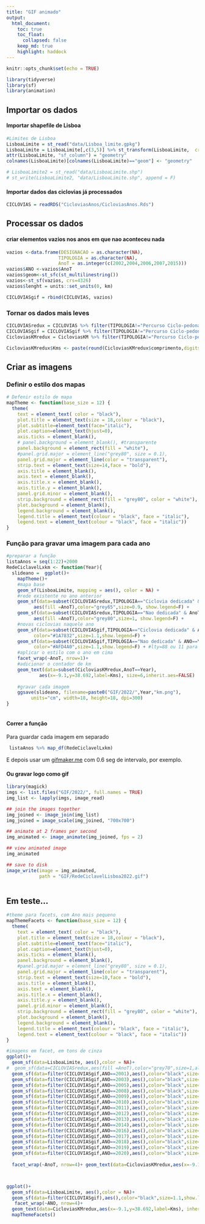 ```yaml
---
title: "GIF animado"
output: 
  html_document:
    toc: true
    toc_float:
      collapsed: false
    keep_md: true
    highlight: haddock
---
```


```r
knitr::opts_chunk$set(echo = TRUE)
```
```r
library(tidyverse)
library(sf)
library(animation)
```

## Importar os dados
#### Importar shapefile de Lisboa
```r
#Limites de Lisboa
LisboaLimite = st_read("data/Lisboa_limite.gpkg")
LisboaLimite = LisboaLimite[,c(3,5)] %>% st_transform(LisboaLimite,  crs = 4326)
attr(LisboaLimite, "sf_column") = "geometry"
colnames(LisboaLimite)[colnames(LisboaLimite)=="geom"] <- "geometry"
```
```r
# LisboaLimite2 = st_read("data/LisboaLimite.shp")
# st_write(LisboaLimite2, "data/LisboaLimite.shp", append = F)
```

#### Importar dados das ciclovias já processados

```r
CICLOVIAS = readRDS("CicloviasAnos/CicloviasAnos.Rds")
```

## Processar os dados

#### criar elementos vazios nos anos em que nao aconteceu nada
```r
vazios <-data.frame(DESIGNACAO = as.character(NA),
                   TIPOLOGIA = as.character(NA),
                   AnoT = as.integer(c(2002,2004,2006,2007,2015)))
vazios$ANO <-vazios$AnoT
vazios$geom<-st_sfc(st_multilinestring())
vazios<-st_sf(vazios, crs=4326)
vazios$lenght = units::set_units(0, km)

CICLOVIASgif = rbind(CICLOVIAS, vazios)
```

### Tornar os dados mais leves
```r
CICLOVIASredux = CICLOVIAS %>% filter(TIPOLOGIA!="Percurso Ciclo-pedonal") %>%  group_by(TIPOLOGIA, AnoT) %>% summarise() 
CICLOVIASgif = CICLOVIASgif %>% filter(TIPOLOGIA!="Percurso Ciclo-pedonal") %>% group_by(TIPOLOGIA, ANO) %>% summarise()
CicloviasKMredux = CicloviasKM %>% filter(TIPOLOGIA!="Percurso Ciclo-pedonal") %>%  group_by(AnoT) %>% summarise(comprimento=sum(lenght))

CicloviasKMredux$Kms <- paste(round(CicloviasKMredux$comprimento,digits = 0),"km", sep=" ")
```
## Criar as imagens

### Definir o estilo dos mapas
```r
# Defenir estilo de mapa
mapTheme <- function(base_size = 12) {
  theme(
    text = element_text( color = "black"),
    plot.title = element_text(size = 18,colour = "black"),
    plot.subtitle=element_text(face="italic"),
    plot.caption=element_text(hjust=0),
    axis.ticks = element_blank(),
    # panel.background = element_blank(), #transparente
    panel.background = element_rect(fill = "white"),
    #panel.grid.major = element_line("grey80", size = 0.1),
    panel.grid.major = element_line(color = "transparent"),
    strip.text = element_text(size=14,face = "bold"),
    axis.title = element_blank(),
    axis.text = element_blank(),
    axis.title.x = element_blank(),
    axis.title.y = element_blank(),
    panel.grid.minor = element_blank(),
    strip.background = element_rect(fill = "grey80", color = "white"),
    plot.background = element_blank(),
    legend.background = element_blank(),
    legend.title = element_text(colour = "black", face = "italic"),
    legend.text = element_text(colour = "black", face = "italic"))
}
```


### Função para gravar uma imagem para cada ano
```r
#preparar a função
listaAnos = seq(1:22)+2000
RedeCiclavelLxkm <- function(Year){
  slideano =  ggplot()+
    mapTheme()+
    #mapa base
    geom_sf(LisboaLimite, mapping = aes(), color = NA) +
    #rede existente no ano anterior
    geom_sf(data=subset(CICLOVIASredux,TIPOLOGIA=="Ciclovia dedicada" & AnoT==Year),
          aes(fill =AnoT),color="grey65",size=0.9, show.legend=F) +
    geom_sf(data=subset(CICLOVIASredux,TIPOLOGIA=="Nao dedicada" & AnoT==Year),
          aes(fill =AnoT),color="grey80",size=1, show.legend=F) +
    #novas ciclovias naquele ano
    geom_sf(data=subset(CICLOVIASgif,TIPOLOGIA=="Ciclovia dedicada" & ANO==Year),aes(),
          color="#1A7832",size=1.1,show.legend=F) +
    geom_sf(data=subset(CICLOVIASgif,TIPOLOGIA=="Nao dedicada" & ANO==Year),aes(),
          color="#AFD4A0",size=1.1,show.legend=F) + #lty=88 ou 11 para tracejado
    #aplicar o estilo com o ano em cima
    facet_wrap(~AnoT, nrow=1)+
    #adicionar o contador de km
    geom_text(data=subset(CicloviasKMredux,AnoT==Year),
            aes(x=-9.1,y=38.692,label=Kms), size=6,inherit.aes=FALSE)
  
    #gravar cada imagem
    ggsave(slideano, filename=paste0("GIF/2022/",Year,"km.png"),
         units="cm", width=18, height=18, dpi=300)
}
    
```
#### Correr a função 
Para guardar cada imagem em separado
```r
 listaAnos %>% map_df(RedeCiclavelLxkm)
```

E depois usar um [gifmaker.me](https://gifmaker.me) com 0.6 seg de intervalo, por exemplo.


#### Ou gravar logo como gif

```r
library(magick)
imgs <- list.files("GIF/2022/", full.names = TRUE)
img_list <- lapply(imgs, image_read)

## join the images together
img_joined <- image_join(img_list)
img_joined = image_scale(img_joined, "700x700")

## animate at 2 frames per second
img_animated <- image_animate(img_joined, fps = 2)

## view animated image
img_animated

## save to disk
image_write(image = img_animated,
            path = "GIF/RedeCiclavelLisboa2022.gif")
  
```



## Em teste...

```r
#theme para facets, com Ano mais pequeno
mapThemeFacets <- function(base_size = 12) {
  theme(
    text = element_text( color = "black"),
    plot.title = element_text(size = 18,colour = "black"),
    plot.subtitle=element_text(face="italic"),
    plot.caption=element_text(hjust=0),
    axis.ticks = element_blank(),
    panel.background = element_blank(),
    #panel.grid.major = element_line("grey80", size = 0.1),
    panel.grid.major = element_line(color = "transparent"),
    strip.text = element_text(size=10,face = "bold"),
    axis.title = element_blank(),
    axis.text = element_blank(),
    axis.title.x = element_blank(),
    axis.title.y = element_blank(),
    panel.grid.minor = element_blank(),
    strip.background = element_rect(fill = "grey80", color = "white"),
    plot.background = element_blank(),
    legend.background = element_blank(),
    legend.title = element_text(colour = "black", face = "italic"),
    legend.text = element_text(colour = "black", face = "italic"))
}
```

```r
#imagens em facet, em tons de cinza
ggplot()+
  geom_sf(data=LisboaLimite, aes(),color = NA)+
#  geom_sf(data=CICLOVIASredux,aes(fill =AnoT),color="grey70",size=1,alpha=0.2,show.legend=F) +
  geom_sf(data=filter(CICLOVIASgif,ANO==2001),aes(),color="black",size=1.1,show.legend=F) +
  geom_sf(data=filter(CICLOVIASgif,ANO==2003),aes(),color="black",size=1.1,show.legend=F) +
  geom_sf(data=filter(CICLOVIASgif,ANO==2005),aes(),color="black",size=1.1,show.legend=F) +
  geom_sf(data=filter(CICLOVIASgif,ANO==2008),aes(),color="black",size=1.1,show.legend=F) +
  geom_sf(data=filter(CICLOVIASgif,ANO==2009),aes(),color="black",size=1.1,show.legend=F) +
  geom_sf(data=filter(CICLOVIASgif,ANO==2010),aes(),color="black",size=1.1,show.legend=F) +
  geom_sf(data=filter(CICLOVIASgif,ANO==2011),aes(),color="black",size=1.1,show.legend=F) +
  geom_sf(data=filter(CICLOVIASgif,ANO==2012),aes(),color="black",size=1.1,show.legend=F) +
  geom_sf(data=filter(CICLOVIASgif,ANO==2013),aes(),color="black",size=1.1,show.legend=F) +
  geom_sf(data=filter(CICLOVIASgif,ANO==2014),aes(),color="black",size=1.1,show.legend=F) +
  geom_sf(data=filter(CICLOVIASgif,ANO==2016),aes(),color="black",size=1.1,show.legend=F) +
  geom_sf(data=filter(CICLOVIASgif,ANO==2017),aes(),color="black",size=1.1,show.legend=F) +
  geom_sf(data=filter(CICLOVIASgif,ANO==2018),aes(),color="black",size=1.1,show.legend=F) +
  geom_sf(data=filter(CICLOVIASgif,ANO==2019),aes(),color="black",size=1.1,show.legend=F) +
  geom_sf(data=filter(CICLOVIASgif,ANO==2020),aes(),color="black",size=1.1,show.legend=F) +
  
  facet_wrap(~AnoT, nrow=4)+ geom_text(data=CicloviasKMredux,aes(x=-9.1,y=38.692,label=Kms), inherit.aes=FALSE) + mapThemeFacets()



ggplot()+
  geom_sf(data=LisboaLimite, aes(),color = NA)+
  geom_sf(data=filter(CICLOVIASgif),aes(),color="black",size=1.1,show.legend=F) +
   facet_wrap(~ANO, nrow=4)+
  geom_text(data=CicloviasKMredux,aes(x=-9.1,y=38.692,label=Kms), inherit.aes=FALSE)+
  mapThemeFacets() 
```